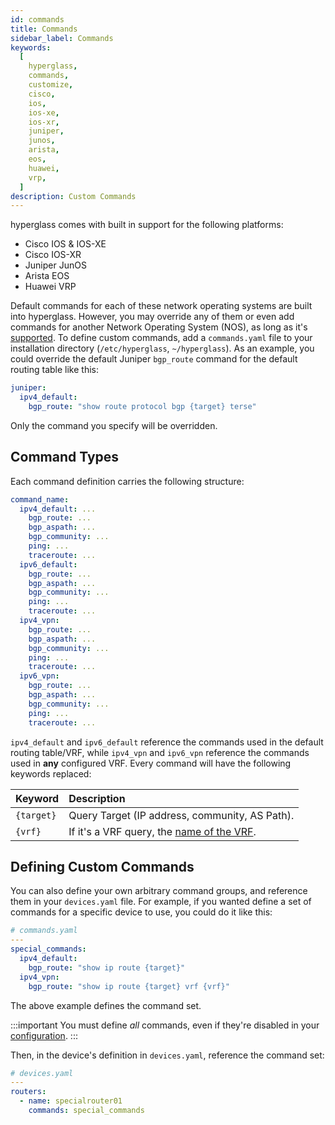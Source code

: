 ```yaml
---
id: commands
title: Commands
sidebar_label: Commands
keywords:
  [
    hyperglass,
    commands,
    customize,
    cisco,
    ios,
    ios-xe,
    ios-xr,
    juniper,
    junos,
    arista,
    eos,
    huawei,
    vrp,
  ]
description: Custom Commands
---
```


hyperglass comes with built in support for the following platforms:

- Cisco IOS & IOS-XE
- Cisco IOS-XR
- Juniper JunOS
- Arista EOS
- Huawei VRP

Default commands for each of these network operating systems are built into hyperglass. However, you may override any of them or even add commands for another Network Operating System (NOS), as long as it's [supported](platforms.mdx). To define custom commands, add a `commands.yaml` file to your installation directory (`/etc/hyperglass`,
`~/hyperglass`). As an example, you could override the default Juniper `bgp_route` command for the default routing table like this:

```yaml
juniper:
  ipv4_default:
    bgp_route: "show route protocol bgp {target} terse"
```

Only the command you specify will be overridden.

## Command Types

Each command definition carries the following structure:

```yaml
command_name:
  ipv4_default: ...
    bgp_route: ...
    bgp_aspath: ...
    bgp_community: ...
    ping: ...
    traceroute: ...
  ipv6_default:
    bgp_route: ...
    bgp_aspath: ...
    bgp_community: ...
    ping: ...
    traceroute: ...
  ipv4_vpn:
    bgp_route: ...
    bgp_aspath: ...
    bgp_community: ...
    ping: ...
    traceroute: ...
  ipv6_vpn:
    bgp_route: ...
    bgp_aspath: ...
    bgp_community: ...
    ping: ...
    traceroute: ...
```

`ipv4_default` and `ipv6_default` reference the commands used in the default routing table/VRF, while `ipv4_vpn` and `ipv6_vpn` reference the commands used in **any** configured VRF. Every command will have the following keywords replaced:

| Keyword    | Description                                                   |
| :--------- | :------------------------------------------------------------ |
| `{target}` | Query Target (IP address, community, AS Path).                |
| `{vrf}`    | If it's a VRF query, the [name of the VRF](devices.mdx#vrfs). |

## Defining Custom Commands

You can also define your own arbitrary command groups, and reference them in your `devices.yaml` file. For example, if you wanted define a set of commands for a specific device to use, you could do it like this:

```yaml
# commands.yaml
---
special_commands:
  ipv4_default:
    bgp_route: "show ip route {target}"
  ipv4_vpn:
    bgp_route: "show ip route {target} vrf {vrf}"
```

The above example defines the command set.

:::important
You must define _all_ commands, even if they're disabled in your [configuration](queries.mdx).
:::

Then, in the device's definition in `devices.yaml`, reference the command set:

```yaml {5}
# devices.yaml
---
routers:
  - name: specialrouter01
    commands: special_commands
```
